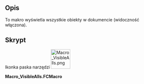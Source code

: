 <languages/>

{{Macro/pl
|Name=Macro VisibleAlls
|Icon=Macro_VisibleAlls.png
|Description=To makro wyświetla wszystkie obiekty w dokumencie (widoczność włączona).
|Author=Mario52
|Version=00.01
|Date=2015-11-12
|FCVersion=All
|Download=[https://wiki.freecad.org/images/1/19/Macro_VisibleAlls.png ToolBar Icon]
|SeeAlso=[[Macro_Toggle_Visibility2_1-2/pl|Macro Toggle Visibility2 1-2]]<br>[[Macro_Toggle_Visibility2_2-2/pl|Macro Toggle Visibility2 2-2]]<br>[[Macro_Toggle_Visibility/pl|Macro_Toggle_Visibility]]<br>[[Macro_HiddenAlls/pl|Macro_HiddenAlls]]<br>[[Macro If Selected Stay If Not Then Delete/pl|Macro If Selected Stay If Not Then Delete]]
}}

<span id="Description"></span>
==Opis==

To makro wyświetla wszystkie obiekty w dokumencie (widoczność włączona).

<span id="Script"></span>
==Skrypt==

Ikonka paska narzędzi
[[Image:Macro_VisibleAlls.png|64px]]

'''Macro_VisibleAlls.FCMacro'''

{{MacroCode|code=
import FreeCAD
#Macro_VisibleAlls
__title__="Macro_DisplayAllObjects"
__author__ = "Mario52"
__url__     = "https://freecad.org/index-fr.html"
__version__ = "00.00"
__date__    = "11/11/2015"

try:
    for ShapeNameObj in FreeCAD.ActiveDocument.Objects:   # displyed alls objects
        #print ShapeNameObj.Name
        FreeCADGui.ActiveDocument.getObject(ShapeNameObj.Name).Visibility = True
except Exception:
    None
}}

{{clear}}